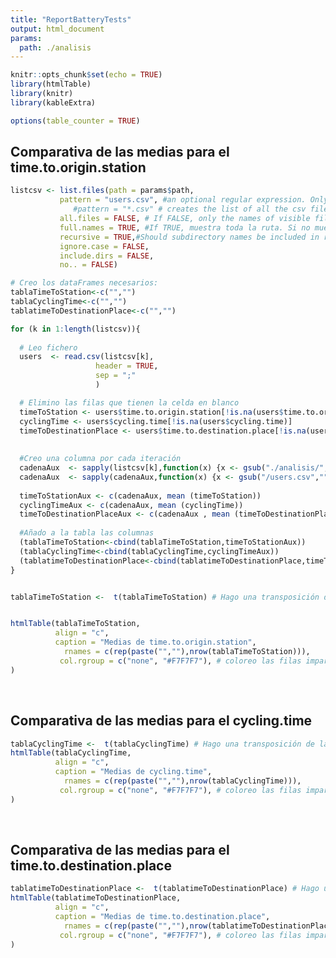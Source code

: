 ```yaml
---
title: "ReportBatteryTests"
output: html_document
params:
  path: ./analisis 
---
```


```r
knitr::opts_chunk$set(echo = TRUE)
library(htmlTable)
library(knitr)
library(kableExtra)

options(table_counter = TRUE)
```


## Comparativa de las medias para el time.to.origin.station
```r
listcsv <- list.files(path = params$path,
           pattern = "users.csv", #an optional regular expression. Only file names which match the regular expression will be returned.
              #pattern = "*.csv" # creates the list of all the csv files in the directory
           all.files = FALSE, # If FALSE, only the names of visible files are returned. If TRUE, all file names will be returned.
           full.names = TRUE, #If TRUE, muestra toda la ruta. Si no muestra sólo el nombre de la carpeta
           recursive = TRUE,#Should subdirectory names be included in recursive listings?
           ignore.case = FALSE, 
           include.dirs = FALSE, 
           no.. = FALSE)

# Creo los dataFrames necesarios:
tablaTimeToStation<-c("","")
tablaCyclingTime<-c("","")
tablatimeToDestinationPlace<-c("","")

for (k in 1:length(listcsv)){
 
  # Leo fichero
  users  <- read.csv(listcsv[k],
                   header = TRUE,
                   sep = ";"
                   )

  # Elimino las filas que tienen la celda en blanco
  timeToStation <- users$time.to.origin.station[!is.na(users$time.to.origin.station)]
  cyclingTime <- users$cycling.time[!is.na(users$cycling.time)]
  timeToDestinationPlace <- users$time.to.destination.place[!is.na(users$time.to.destination.place)]
  
  
  #Creo una columna por cada iteración
  cadenaAux  <- sapply(listcsv[k],function(x) {x <- gsub("./analisis/","",x)}) #Elimino la cadena..
  cadenaAux  <- sapply(cadenaAux,function(x) {x <- gsub("/users.csv","",x)}) #Elimino la cadena..
  
  timeToStationAux <- c(cadenaAux, mean (timeToStation))
  cyclingTimeAux <- c(cadenaAux, mean (cyclingTime))
  timeToDestinationPlaceAux <- c(cadenaAux , mean (timeToDestinationPlace))
  
  #Añado a la tabla las columnas
  (tablaTimeToStation<-cbind(tablaTimeToStation,timeToStationAux))
  (tablaCyclingTime<-cbind(tablaCyclingTime,cyclingTimeAux))
  (tablatimeToDestinationPlace<-cbind(tablatimeToDestinationPlace,timeToDestinationPlaceAux))
}


tablaTimeToStation <-  t(tablaTimeToStation) # Hago una transposición de la tabla para que se muestre mejor en la tabla de la interfaz


htmlTable(tablaTimeToStation,
          align = "c",
          caption = "Medias de time.to.origin.station",
            rnames = c(rep(paste("",""),nrow(tablaTimeToStation))),
           col.rgroup = c("none", "#F7F7F7"), # coloreo las filas impares
)

```
<br>

## Comparativa de las medias para el cycling.time
```r
tablaCyclingTime <-  t(tablaCyclingTime) # Hago una transposición de la tabla para que se muestre mejor en la tabla de la interfaz
htmlTable(tablaCyclingTime,
          align = "c",
          caption = "Medias de cycling.time",
            rnames = c(rep(paste("",""),nrow(tablaCyclingTime))),
           col.rgroup = c("none", "#F7F7F7"), # coloreo las filas impares
)

```
<br>

## Comparativa de las medias para el time.to.destination.place
```r
tablatimeToDestinationPlace <-  t(tablatimeToDestinationPlace) # Hago una transposición de la tabla para que se muestre mejor en la tabla de la interfaz
htmlTable(tablatimeToDestinationPlace,
          align = "c",
          caption = "Medias de time.to.destination.place",
            rnames = c(rep(paste("",""),nrow(tablatimeToDestinationPlace))),
           col.rgroup = c("none", "#F7F7F7"), # coloreo las filas impares
)

```
